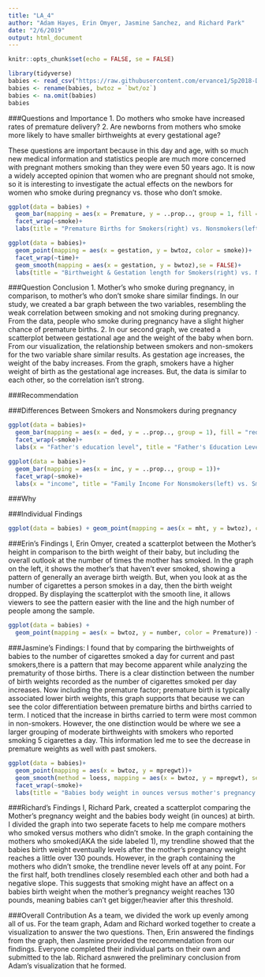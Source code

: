 ```yaml
---
title: "LA_4"
author: "Adam Hayes, Erin Omyer, Jasmine Sanchez, and Richard Park"
date: "2/6/2019"
output: html_document
---
```


```r
knitr::opts_chunk$set(echo = FALSE, se = FALSE)
```

```r
library(tidyverse)
babies <- read_csv("https://raw.githubusercontent.com/ervance1/Sp2018-Data-Science-repo/master/babies2a.dat")
babies <- rename(babies, bwtoz = `bwt/oz`)
babies <- na.omit(babies)
babies
```

###Questions and Importance
1. Do mothers who smoke have increased rates of premature delivery?
2. Are newborns from mothers who smoke more likely to have smaller birthweights at every gestational age?

These questions are important because in this day and age, with so much new medical information and statistics people are much more concerned with pregnant mothers smoking than they were even 50 years ago.  It is now a widely accepted opinion that women who are pregnant should not smoke, so it is interesting to investigate the actual effects on the newbors for women who smoke during pregnancy vs. those who don't smoke.


```r
ggplot(data = babies) +
  geom_bar(mapping = aes(x = Premature, y = ..prop.., group = 1, fill = smoke))+
  facet_wrap(~smoke)+
  labs(title = "Premature Births for Smokers(right) vs. Nonsmokers(left)")

ggplot(data = babies)+
  geom_point(mapping = aes(x = gestation, y = bwtoz, color = smoke))+
  facet_wrap(~time)+
  geom_smooth(mapping = aes(x = gestation, y = bwtoz),se = FALSE)+
  labs(title = "Birthweight & Gestation length for Smokers(right) vs. Nonsmokers(left)")
```

###Question Conclusion
1. Mother's who smoke during pregnancy, in comparison, to mother's who don't smoke share similar findings. In our study, we created a bar graph between the two variables, resembling the weak correlation between smoking and not smoking during pregnancy. From the data, people who smoke during pregnancy have a slight higher chance of premature births. 
2. In our second graph, we created a scatterplot between gestational age and the weight of the baby when born. From our visualization, the relationship between smokers and non-smokers for the two variable share similar results. As gestation age increases, the weight of the baby increases. From the graph, smokers have a higher weight of birth as the gestational age increases. But, the data is similar to each other, so the correlation isn't strong. 

###Recommendation

###Differences Between Smokers and Nonsmokers during pregnancy

```r
ggplot(data = babies)+
  geom_bar(mapping = aes(x = ded, y = ..prop.., group = 1), fill = "red")+
  facet_wrap(~smoke)+
  labs(x = "Father's education level", title = "Father's Education Levels in Newborns from Nonsmokers(left) and Smokers(right)")

ggplot(data = babies)+
  geom_bar(mapping = aes(x = inc, y = ..prop.., group = 1))+
  facet_wrap(~smoke)+
  labs(x = "income", title = "Family Income For Nonsmokers(left) vs. Smokers(right)")
```

###Why

###Individual Findings

```r
ggplot(data = babies) + geom_point(mapping = aes(x = mht, y = bwtoz), color = "blue", position = "jitter") + geom_smooth(mapping = aes(x = mht, y = bwtoz), color = "pink") + facet_wrap(~ time) + labs(title = "Mother's Height compared with Birthweight of Their Baby")
```

###Erin's Findings
I, Erin Omyer, created a scatterplot between the Mother's height in comparison to the birth weight of their baby, but including the overall outlook at the number of times the mother has smoked. In the graph on the left, it shows the mother's that haven't ever smoked, showing a pattern of generally an average birth weigth. But, when you look at as the number of cigarettes a person smokes in a day, then the birth weight dropped. By displaying the scatterplot with the smooth line, it allows viewers to see the pattern easier with the line and the high number of people among the sample.

```r
ggplot(data = babies) +
  geom_point(mapping = aes(x = bwtoz, y = number, color = Premature)) + labs(title = "Birthweight compared with # of Cigarettes Smoked by Mother")

```

###Jasmine's Findings:
I found that by comparing the birthweights of babies to the number of cigarettes smoked a day for current and past smokers,there is a pattern that may become apparent while analyzing the prematurity of those births. There is a clear distinction between the number of birth weights recorded as the number of cigarettes smoked per day increases. Now including the premature factor; premature birth is typically associated lower birth weights, this graph supports that because we can see the color differentiation between premature births and births carried to term. I noticed that the increase in births carried to term were most common in non-smokers. However, the one distinction would be where we see a larger grouping of moderate birthweights with smokers who reported smoking 5 cigarettes a day. This information led me to see the decrease in premature weights as well with past smokers.

```r
ggplot(data = babies)+
  geom_point(mapping = aes(x = bwtoz, y = mpregwt))+
  geom_smooth(method = loess, mapping = aes(x = bwtoz, y = mpregwt), se = FALSE)+
  facet_wrap(~smoke)+
  labs(title = "Babies body weight in ounces versus mother's pregnancy weight")
```

###Richard's Findings
I, Richard Park, created a scatterplot comparing the Mother's pregnancy weight and the babies body weight (in ounces) at birth. I divided the graph into two seperate facets to help me compare mothers who smoked versus mothers who didn't smoke. In the graph containing the mothers who smoked(AKA the side labeled 1), my trendline showed that the babies birth weight eventually levels after the mother's pregnancy weight reaches a little over 130 pounds. However, in the graph containing the mothers who didn't smoke, the trendline never levels off at any point. For the first half, both trendlines closely resembled each other and both had a negative slope. This suggests that smoking might have an affect on a babies birth weight when the mother's pregnancy weight reaches 130 pounds, meaning babies can't get bigger/heavier after this threshold.

###Overall Contribution
As a team, we divided the work up evenly among all of us. For the team graph, Adam and Richard worked together to create a visualization to answer the two questions. Then, Erin answered the findings from the graph, then Jasmine provided the recommendation from our findings. Everyone completed their individual parts on their own and submitted to the lab. Richard asnwered the preliminary conclusion from Adam's visualization that he formed. 